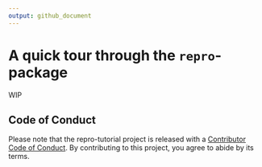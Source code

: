 ```yaml
---
output: github_document
---
```


<!-- README.md is generated from README.Rmd. Please edit that file -->

# A quick tour through the `repro`-package

WIP

## Code of Conduct

Please note that the repro-tutorial project is released with a [Contributor Code of Conduct](https://contributor-covenant.org/version/2/0/CODE_OF_CONDUCT.html). By contributing to this project, you agree to abide by its terms.
